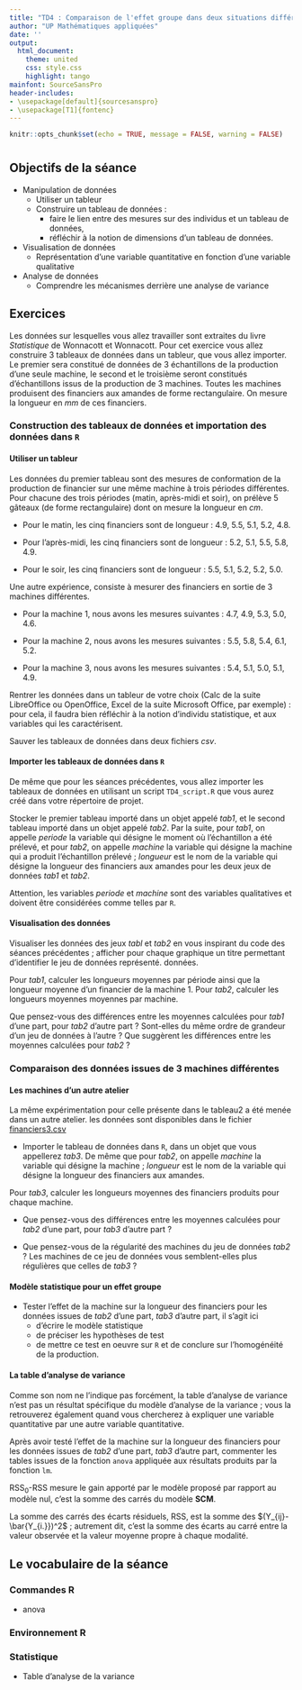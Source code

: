 ```yaml
---
title: "TD4 : Comparaison de l'effet groupe dans deux situations différentes"
author: "UP Mathématiques appliquées"
date: ''
output:
  html_document:
    theme: united
    css: style.css
    highlight: tango
mainfont: SourceSansPro
header-includes:
- \usepackage[default]{sourcesanspro}
- \usepackage[T1]{fontenc}
---
```


```r
knitr::opts_chunk$set(echo = TRUE, message = FALSE, warning = FALSE)
```

# {.tabset .tabset-fade .tabset-pills}

##  Objectifs de la séance  

* Manipulation de données     
  * Utiliser un tableur
  * Construire un tableau de données :
    * faire le lien entre des mesures sur des individus et un tableau de données,
    * réfléchir à la notion de dimensions d'un tableau de données.
* Visualisation de données     
  * Représentation d'une variable quantitative en fonction d'une variable qualitative
* Analyse de données     
  * Comprendre les mécanismes derrière une analyse de variance
  
## Exercices 

Les données sur lesquelles vous allez travailler sont extraites du livre *Statistique* de Wonnacott et Wonnacott. Pour cet exercice vous allez construire 3 tableaux de données dans un tableur, que vous allez importer. Le premier sera constitué de données de 3 échantillons de la production d'une seule machine, le second et le troisième seront constitués d'échantillons issus de la production de 3 machines. Toutes les machines produisent des financiers aux amandes de forme rectangulaire. On mesure la longueur en *mm* de ces financiers.

### Construction des tableaux de données et importation des données dans `R`

#### Utiliser un tableur

Les données du premier tableau sont des  mesures de conformation de la production de financier sur une même machine à trois périodes différentes. Pour chacune des trois périodes (matin, après-midi et soir), on prélève 5 gâteaux (de forme rectangulaire) dont on mesure la longueur en *cm*.

* Pour le matin, les cinq financiers sont de longueur : 4.9, 5.5, 5.1, 5.2, 4.8.

* Pour l'après-midi, les cinq financiers sont de longueur : 5.2, 5.1, 5.5, 5.8, 4.9.

* Pour le soir, les cinq financiers sont de longueur : 5.5, 5.1, 5.2, 5.2, 5.0.

Une autre expérience, consiste à mesurer des financiers en sortie de 3 machines différentes.

* Pour la machine 1, nous avons les mesures suivantes : 4.7, 4.9, 5.3, 5.0, 4.6.

* Pour la machine 2, nous avons les mesures suivantes : 5.5, 5.8, 5.4, 6.1, 5.2.

* Pour la machine 3, nous avons les mesures suivantes : 5.4, 5.1, 5.0, 5.1, 4.9.

Rentrer les données dans un tableur de votre choix (Calc de la suite LibreOffice ou OpenOffice, Excel de la suite Microsoft Office, par exemple) : pour cela, il faudra bien réfléchir à la notion d'individu statistique, et aux variables qui les caractérisent.

Sauver les tableaux de données dans deux fichiers *csv*.

####  Importer les tableaux de données dans `R`

De même que pour les séances précédentes, vous allez importer les tableaux de données en utilisant un script `TD4_script.R` que vous aurez créé dans votre répertoire de projet.

Stocker le premier tableau importé dans un objet appelé *tab1*, et le second tableau importé dans un objet appelé *tab2*. Par la suite, pour *tab1*, on appelle *periode* la variable qui désigne le moment où l'échantillon a été prélevé, et pour *tab2*, on appelle *machine* la variable qui désigne la machine qui a produit l'échantillon prélevé ; *longueur* est le nom de la variable qui désigne la longueur des financiers aux amandes pour les deux jeux de données *tab1* et *tab2*.

Attention, les variables *periode* et *machine* sont des variables qualitatives et doivent être considérées comme telles par `R`.

####  Visualisation des données

Visualiser les données des jeux *tabl* et *tab2* en vous inspirant du code des séances précédentes ; afficher pour chaque graphique un titre permettant d'identifier le jeu de données représenté. données.

Pour *tab1*, calculer les longueurs moyennes par période ainsi que la longueur moyenne d'un financier de la machine 1. Pour *tab2*, calculer les longueurs moyennes moyennes par machine. 

Que pensez-vous des différences entre les moyennes calculées pour *tab1* d'une part, pour *tab2* d'autre part ? Sont-elles du même ordre de grandeur d'un jeu de données à l'autre ? Que suggèrent les différences entre les moyennes calculées pour *tab2* ?


### Comparaison des données issues de 3 machines différentes

#### Les machines d'un autre atelier

La même expérimentation pour celle présente dans le tableau2 a été menée dans un autre atelier. les données sont disponibles dans le fichier [financiers3.csv](financiers3.csv) 

* Importer le tableau de données dans `R`, dans un objet que vous appellerez *tab3*. De même que pour *tab2*, on appelle *machine* la variable qui désigne la machine ; *longueur* est le nom de la variable qui désigne la longueur des financiers aux amandes.

Pour *tab3*, calculer les longueurs moyennes des financiers produits pour chaque machine. 

* Que pensez-vous des différences entre les moyennes calculées pour *tab2* d'une part, pour *tab3* d'autre part ? 

* Que pensez-vous de la régularité des machines du jeu de données *tab2* ? Les machines de ce jeu de données vous semblent-elles plus régulières que celles de *tab3* ?

#### Modèle statistique pour un effet groupe

* Tester l'effet de la machine sur la longueur des financiers pour les données issues de *tab2* d'une part, *tab3* d'autre part, il s'agit ici 
  - d'écrire le modèle statistique
  * de préciser les hypothèses de test
  * de mettre ce test en oeuvre sur `R` et de conclure sur l'homogénéité de la production.

#### La table d'analyse de variance

Comme son nom ne l'indique pas forcément, la table d'analyse de variance n'est pas un résultat spécifique du modèle d'analyse de la variance ; vous la retrouverez également quand vous chercherez à expliquer une variable quantitative par une autre variable quantitative.

Après avoir testé l'effet de la machine sur la longueur des financiers pour les données issues de *tab2* d'une part, *tab3* d'autre part, commenter les tables issues de la fonction `anova` appliquée aux résultats produits par la fonction `lm`.

RSS$_{0}$-RSS mesure le gain apporté par le modèle proposé par rapport au modèle nul, c'est la somme des carrés du modèle **SCM**.

La somme des carrés des écarts résiduels, RSS, est la somme des $(Y_{ij}-\bar{Y_{i.}})^2$ ; autrement dit, c'est la somme des écarts au carré entre la valeur observée et la valeur moyenne propre à chaque modalité.


## Le vocabulaire de la séance

### Commandes R
- anova

### Environnement R

### Statistique 
- Table d'analyse de la variance
